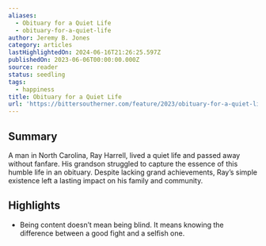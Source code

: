 ```yaml
---
aliases:
  - Obituary for a Quiet Life
  - obituary-for-a-quiet-life
author: Jeremy B. Jones
category: articles
lastHighlightedOn: 2024-06-16T21:26:25.597Z
publishedOn: 2023-06-06T00:00:00.000Z
source: reader
status: seedling
tags:
  - happiness
title: Obituary for a Quiet Life
url: 'https://bittersoutherner.com/feature/2023/obituary-for-a-quiet-life/'
---
```

## Summary

A man in North Carolina, Ray Harrell, lived a quiet life and passed away without fanfare. His grandson struggled to capture the essence of this humble life in an obituary. Despite lacking grand achievements, Ray’s simple existence left a lasting impact on his family and community.

## Highlights

- Being content doesn’t mean being blind. It means knowing the difference between a good fight and a selfish one.
